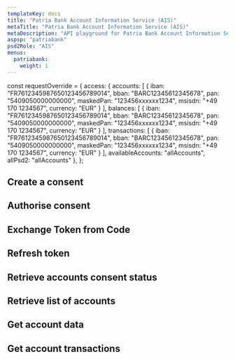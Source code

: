 ```yaml
---
templateKey: docs
title: "Patria Bank Account Information Service (AIS)"
metaTitle: "Patria Bank Account Information Service (AIS)"
metaDescription: "API playground for Patria Bank Account Information Service (AIS)"
aspsp: "patriabank"
psd2Role: "AIS"
menus:
  patriabank: 
    weight: 1
---
```




const requestOverride = {
access: {
            accounts: [
              {
                iban: "FR7612345987650123456789014",
                bban: "BARC12345612345678",
                pan: "5409050000000000",
                maskedPan: "123456xxxxxx1234",
                msisdn: "+49 170 1234567",
                currency: "EUR"
              }
            ],
            balances: [
              {
                iban: "FR7612345987650123456789014",
                bban: "BARC12345612345678",
                pan: "5409050000000000",
                maskedPan: "123456xxxxxx1234",
                msisdn: "+49 170 1234567",
                currency: "EUR"
              }
            ],
            transactions: [
              {
                iban: "FR7612345987650123456789014",
                bban: "BARC12345612345678",
                pan: "5409050000000000",
                maskedPan: "123456xxxxxx1234",
                msisdn: "+49 170 1234567",
                currency: "EUR"
              }
            ],
            availableAccounts: "allAccounts",
            allPsd2: "allAccounts"
          },
          };




  <step>

  ## Create a consent

  <StepCreateAccountConsent requestOverride={requestOverride} />
  </step>
<step>

  ## Authorise consent

  <AuthoriseStep/>
</step>
<step>

  ## Exchange Token from Code

  <CreateToken/>
</step>
<step>

  ## Refresh token

  <RefreshToken/>
  </step>
  <step>

  ## Retrieve accounts consent status

  <AccountConsentStatus/>
  </step>
  <step>

  ## Retrieve list of accounts

  <StepAccounts/>
  </step>
  <step>

  ## Get account data

  <StepAccount/>
  </step>
  <step>

  ## Get account transactions

  <StepTransactions/>
  </step>

